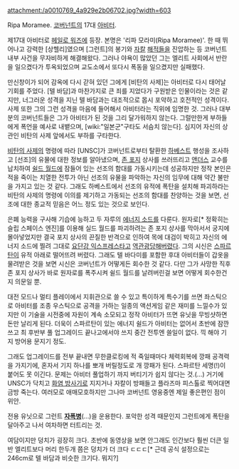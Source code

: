 attachment:/a0010769_4a929e2b06702.jpg?width=603

Ripa Moramee. [[코버넌트]]의 17대 [[아비터]].

제17대 아비터로 [[헤일로 워즈]]에 등장. 본명은 '리파 모라미(Ripa Moramee)'. 한 때 뛰어나고 강력한 [상헬리]였으며 [그런트]의 봉기와 [[자칼]] [[해적]]들을 진압하는 등 코버넌트 내부 사건을 무자비하게 해결해왔다. 그러나 야욕이 많았던 그는 엘리트 사회에서 반란을 일으켰다가 투옥되었으며 교도소에서 또다시 폭동을 일으켰지만 실패했다. 

만신창이가 되어 감옥에 다시 갇혀 있던 그에게 [비탄의 사제]는 아비터로 다시 태어날 기회를 주었다. [텔 바담]과 마찬가지로 큰 죄를 지었다가 구원받은 인물이라는 것은 같지만, 너그러운 성격을 지닌 텔 바담과는 대조적으로 몹시 포악하고 호전적인 성격이다. 사제 또한 그의 그런 성격을 마음에 들어해서 아비터라는 직위에 임명한 것. 그러나 대부분의 코버넌트들은 그가 아비터가 된 것을 그리 달가워하지 않는다. 그럴만한게 부하들에게 폭언을 예사로 내뱉으며, [wiki:"일본군"구타도 서슴치 않는다]. 심지어 자신의 상관인 비탄의 사제 앞에서도 부하를 구타한다.

[[비탄의 사제]]의 명령에 따라 [UNSC]가 코버넌트로부터 탈환한 [[하베스트]] 행성을 조사하고 [선조]의 유물에 대한 정보를 알아냈으며, [[존 포지]] 상사를 쓰러뜨리고 [[앤더스]] 교수를 납치하여 [[쉴드 월드]]에 잠들어 있는 선조의 함대를 가동시키는데 성공하지만 정작 본인은 적을 죽이는 치열한 전투가 아닌 선조의 유물을 파악하는 자신의 임무에 대해 약간 불만을 가지고 있는 것 같다. 그래도 하베스트에서 선조의 유적에 폭탄을 설치해 파괴하라는 비탄의 사제의 명령에 이의를 제기하고 가동되는 선조의 함대를 찬양하는 것을 보면, 선조에 대한 종교적 믿음은 어느 정도 있는 것으로 보인다.

은폐 능력을 구사해 기습에 능하고 두 자루의 [[에너지 소드]]를 다룬다. 원자로[* 정확히는 슬립 스페이스 엔진]를 이용해 실드 월드를 파괴하려는 존 포지 상사를 막아서서 궁지에 몰아넣었지만 결국 포지 상사의 끈질한 반격으로 인하여 목에 대검이 박히고 자신의 에너지 소드에 찔려 그대로 [[요단강 익스프레스]]타고 [[역관광]]당해버렸다. 그의 시신은 [[스파르탄]]이 유적 아래로 떨어뜨려 버렸다. 그래도 텔 바다미를 포함한 후대 아비터들이 갑옷을 물려받은 것을 보면 시신은 코버넌트가 어떻게든 회수한 것 같다. 다만 그가 사망한 직후 존 포지 상사가 바로 원자로를 폭주시켜 쉴드 월드를 날려버린걸 보면 어떻게 회수한건지 의문일 뿐. 

대전 모드나 멀티 플레이에서 지휘관으로 쓸 수 있고 특이하게 특수기를 쓰면 좌스틱으로 아비터를 조종 우스틱으로 공격을 가하는 일종의 액션게임 같은 재미를 느낄수가 있지만 이 기술을 시전중에 자원이 계속 소모되고 정작 아비터가 뜨면 유닛을 무빙샷하면 돈만 날리게 된다. 더욱이 스파르탄이 있는 에너지 쉴드가 아비터는 없어서 초반에 잠깐 쓰고 최 후반부 풀 업그레이드 끝나고에서야 쓰지 중간 전투엔 쓸일이 없다. 끽 해야 기지 방어용 문지기 정도. 

그래도 업그레이드를 전부 끝내면 무한클로킹에 적 죽일때마다 체력회복에 깡패 공격력을 가지기에, 혼자서 기지 하나를 뽀개 버릴정도로 개 깡패가 된다. 스파르탄 세명(!)이 붙어도 못 이긴다. 문제는 아비터 풀업하기 까지 버티기가 쉽지 않다는 것.(…) 거기에 UNSC가 닥치고 [[화염 방사기]]로 지지거나 자칼이 방패들고 플라즈마 피스톨로 찍어대면 금방 죽는다. 여러모로 애매모호하지만 그나마 코버넌트 영웅중엔 제일 좋은편인 점이 위안.

전용 유닛으로 그런트 '''[[자폭]]병'''(…)을 운용한다. 포악한 성격 때문인지 그런트에게 폭탄을 달아주고 나서 여차하면 터트리는 것.



여담이지만 덩치가 굉장히 크다. 초반에 동영상을 보면 안그래도 인간보다 훨씬 더큰 일반 엘리트보다 머리 한두개 쯤은 덩치가 더 크다 ㄷㄷㄷ[* 근데 공식 설정으로는 246cm로 텔 바담과 비슷한 크기다. 뭐지?]
